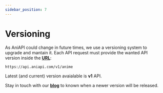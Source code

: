 ```yaml
---
sidebar_position: 7
---
```


# Versioning

As AniAPI could change in future times, we use a versioning system to upgrade and mantain it.
Each API request must provide the wanted API version inside the **[URL](https://en.wikipedia.org/wiki/URL)**:

```http title="Example request for v1 AniAPI"
https://api.aniapi.com/v1/anime
```

Latest (and current) version avaialable is **v1** API.

Stay in touch with our **[blog](/blog)** to known when a newer version will be released.